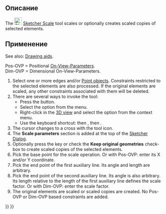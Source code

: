 <languages/>

<div lang="en" dir="ltr" class="mw-content-ltr">
{{Docnav
|[[Sketcher_Rotate|Polar transform]]
|[[Sketcher_Offset|Offset geometry]]
|[[Sketcher_Workbench|Sketcher]]
|IconL=Sketcher_Rotate.svg
|IconR=Sketcher_Offset.svg
|IconC=Workbench_Sketcher.svg
}}
</div>

<div lang="en" dir="ltr" class="mw-content-ltr">
{{GuiCommand
|Name=Sketcher Scale
|MenuLocation=Sketch → Sketcher tools → Scale transform
|Workbenches=[[Sketcher_Workbench|Sketcher]]
|Shortcut={{KEY|Z}} {{KEY|P}} {{KEY|S}}
|Version=1.0
|SeeAlso=
}}
</div>

<span id="Description"></span>
== Описание ==

<div lang="en" dir="ltr" class="mw-content-ltr">
The [[Image:Sketcher_Scale.svg|24px]] [[Sketcher_Scale|Sketcher Scale]] tool scales or optionally creates scaled copies of selected elements.
</div>

<span id="Usage"></span>
== Применение ==

<div lang="en" dir="ltr" class="mw-content-ltr">
See also: [[Sketcher_Workbench#Drawing_aids|Drawing aids]].
</div>

<div lang="en" dir="ltr" class="mw-content-ltr">
Pos-OVP = Positional [[Sketcher_Preferences#General|On-View-Parameters]].<br>
Dim-OVP = Dimensional On-View-Parameters.
</div>

<div lang="en" dir="ltr" class="mw-content-ltr">
# Select one or more edges and/or [[Sketcher_CreatePoint|Point objects]]. Constraints restricted to the selected elements are also processed. If the original elements are scaled, any other constraints associated with them will be deleted.
# There are several ways to invoke the tool:
#* Press the {{Button|[[Image:Sketcher_Scale.svg|16px]] [[Sketcher_Scale|Scale transform]]}} button.
#* Select the {{MenuCommand|Sketch → Sketcher tools → [[Image:Sketcher_Scale.svg|16px]] Scale transform}} option from the menu.
#* Right-click in the [[3D_view|3D view]] and select the {{MenuCommand|[[Image:Sketcher_Scale.svg|16px]] Scale transform}} option from the context menu.
#* Use the keyboard shortcut: {{KEY|Z}} then {{KEY|P}}, then {{KEY|S}}.
# The cursor changes to a cross with the tool icon.
# The '''Scale parameters''' section is added at the top of the [[Sketcher_Dialog|Sketcher Dialog]].
# Optionally press the {{KEY|U}} key or check the '''Keep original geometries''' checkbox to create scaled copies of the selected elements.
# Pick the base point for the scale operation. Or with Pos-OVP: enter its X and/or Y coordinate.
# Pick the end point of the first auxiliary line. Its angle and length are arbitrary.
# Pick the end point of the second auxiliary line. Its angle is also arbitrary. Its length relative to the length of the first auxiliary line defines the scale factor. Or with Dim-OVP: enter the scale factor.
# The original elements are scaled or scaled copies are created. No Pos-OVP or Dim-OVP based constraints are added.
</div>


<div lang="en" dir="ltr" class="mw-content-ltr">
{{Docnav
|[[Sketcher_Rotate|Polar transform]]
|[[Sketcher_Offset|Offset geometry]]
|[[Sketcher_Workbench|Sketcher]]
|IconL=Sketcher_Rotate.svg
|IconR=Sketcher_Offset.svg
|IconC=Workbench_Sketcher.svg
}}
</div>

{{Sketcher_Tools_navi{{#translation:}}}}
{{Userdocnavi{{#translation:}}}}